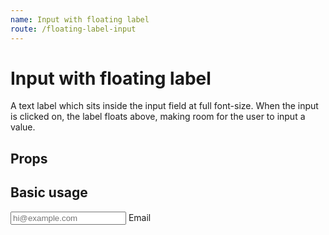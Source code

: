 ```yaml
---
name: Input with floating label
route: /floating-label-input
---
```



# Input with floating label

A text label which sits inside the input field at full font-size. When the input is clicked on, the label floats above, making room for the user to input a value.

## Props

<Props of={FloatingLabel} />

## Basic usage

<Playground>
  <FloatingLabel color="tomato" border={2}>
    <Input id="email" name="email" placeholder="hi@example.com" />
    <Label htmlFor="email">Email</Label>
  </FloatingLabel>
</Playground>
